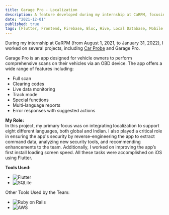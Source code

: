 ```yaml
---
title: Garage Pro - Localization
description: A feature developed during my internship at CaRPM, focusing on integrating localization for Garage Pro, a vehicle diagnostic app.
date: "2021-12-01"
published: true
tags: [Flutter, Frontend, Firebase, Bloc, Hive, Local Database, Mobile App, Localization, Bitbucket, Dio]
---
```


During my internship at CaRPM (from August 1, 2021, to January 31, 2022), I worked on several projects, including [Car Probe](/projects/carProbe) and Garage Pro.

Garage Pro is an app designed for vehicle owners to perform comprehensive scans on their vehicles via an OBD device. The app offers a wide range of features including:

- Full scan
- Clearing codes
- Live data monitoring
- Track mode
- Special functions
- Multi-language reports
- Error responses with suggested actions

**My Role:**  
In this project, my primary focus was on integrating localization to support eight different languages, both global and Indian. I also played a critical role in ensuring the app's security by reverse-engineering the app to extract command data, analyzing new security tools, and recommending enhancements to the team. Additionally, I worked on improving the app’s first install loading screen speed. All these tasks were accomplished on iOS using Flutter.

**Tools Used:**  
- <div className="tooltip tooltip-right"  data-tip="With Provider, sqlLite, Moor(now drift)"><img src="https://img.shields.io/badge/Flutter-02569B?style=for-the-badge&logo=flutter&logoColor=white" alt="Flutter" className="h-7 rounded-md m-0 p-0 -mb-2 underline-badge" /></div>
- ![SQLite](https://img.shields.io/badge/SQLite-003B57?style=for-the-badge&logo=sqlite&logoColor=white)

Other Tools Used by the Team:
- ![Ruby on Rails](https://img.shields.io/badge/Ruby_on_Rails-CC0000?style=for-the-badge&logo=rubyonrails&logoColor=white)
- ![AWS](https://img.shields.io/badge/AWS-232F3E?style=for-the-badge&logo=amazonaws&logoColor=white)
